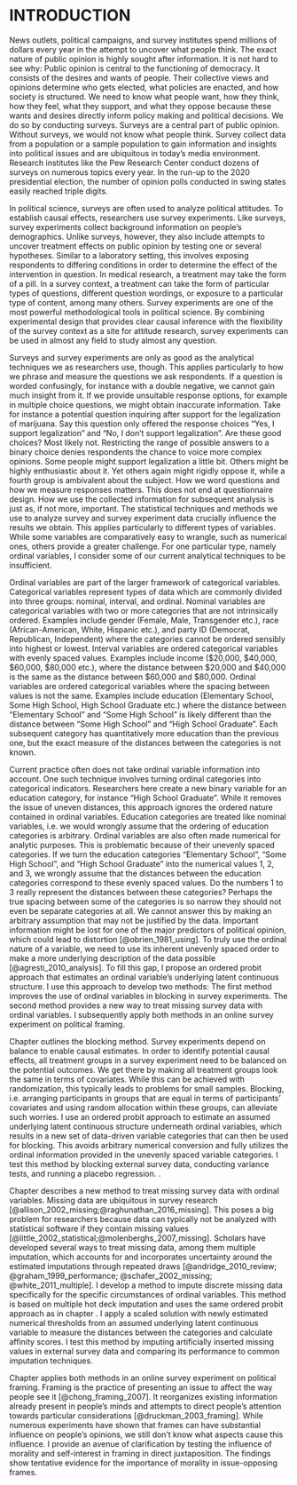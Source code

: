 # INTRODUCTION {#intro}

News outlets, political campaigns, and survey institutes spend millions of dollars every year in the attempt to uncover what people think. The exact nature of public opinion is highly sought after information. It is not hard to see why: Public opinion is central to the functioning of democracy. It consists of the desires and wants of people. Their collective views and opinions determine who gets elected, what policies are enacted, and how society is structured. We need to know what people want, how they think, how they feel, what they support, and what they oppose because these wants and desires directly inform policy making and political decisions. We do so by conducting surveys. Surveys are a central part of public opinion. Without surveys, we would not know what people think. Survey collect data from a population or a sample population to gain information and insights into political issues and are ubiquitous in today's media environment. Research institutes like the Pew Research Center conduct dozens of surveys on numerous topics every year. In the run-up to the 2020 presidential election, the number of opinion polls conducted in swing states easily reached triple digits.

In political science, surveys are often used to analyze political attitudes. To establish causal effects, researchers use survey experiments. Like surveys, survey experiments collect background information on people's demographics. Unlike surveys, however, they also include attempts to uncover treatment effects on public opinion by testing one or several hypotheses. Similar to a laboratory setting, this involves exposing respondents to differing conditions in order to determine the effect of the intervention in question. In medical research, a treatment may take the form of a pill. In a survey context, a treatment can take the form of particular types of questions, different question wordings, or exposure to a particular type of content, among many others. Survey experiments are one of the most powerful methodological tools in political science. By combining experimental design that provides clear causal inference with the flexibility of the survey context as a site for attitude research, survey experiments can be used in almost any field to study almost any question. 

Surveys and survey experiments are only as good as the analytical techniques we as researchers use, though. This applies particularly to how we phrase and measure the questions we ask respondents. If a question is worded confusingly, for instance with a double negative, we cannot gain much insight from it. If we provide unsuitable response options, for example in multiple choice questions, we might obtain inaccurate information. Take for instance a potential question inquiring after support for the legalization of marijuana. Say this question only offered the response choices "Yes, I support legalization" and "No, I don't support legalization". Are these good choices? Most likely not. Restricting the range of possible answers to a binary choice denies respondents the chance to voice more complex opinions. Some people might support legalization a little bit. Others might be highly enthusiastic about it. Yet others again might rigidly oppose it, while a fourth group is ambivalent about the subject. How we word questions and how we measure responses matters. This does not end at questionnaire design. How we use the collected information for subsequent analysis is just as, if not more, important. The statistical techniques and methods we use to analyze survey and survey experiment data crucially influence the results we obtain. This applies particularly to different types of variables. While some variables are comparatively easy to wrangle, such as numerical ones, others provide a greater challenge. For one particular type, namely ordinal variables, I consider some of our current analytical techniques to be insufficient.

Ordinal variables are part of the larger framework of categorical variables. Categorical variables represent types of data which are commonly divided into three groups: nominal, interval, and ordinal. Nominal variables are categorical variables with two or more categories that are not intrinsically ordered. Examples include gender (Female, Male, Transgender etc.), race (African-American, White, Hispanic etc.), and party ID (Democrat, Republican, Independent) where the categories cannot be ordered sensibly into highest or lowest. Interval variables are ordered categorical variables with evenly spaced values. Examples include income (\$20,000, \$40,000, \$60,000, \$80,000 etc.), where the distance between \$20,000 and \$40,000 is the same as the distance between \$60,000 and \$80,000. Ordinal variables are ordered categorical variables where the spacing between values is not the same. Examples include education (Elementary School, Some High School, High School Graduate etc.) where the distance between "Elementary School" and "Some High School" is likely different than the distance between "Some High School" and "High School Graduate". Each subsequent category has quantitatively more education than the previous one, but the exact measure of the distances between the categories is not known.  

Current practice often does not take ordinal variable information into account. One such technique involves turning ordinal categories into categorical indicators. Researchers here create a new binary variable for an education category, for instance "High School Graduate". While it removes the issue of uneven distances, this approach ignores the ordered nature contained in ordinal variables. Education categories are treated like nominal variables, i.e. we would wrongly assume that the ordering of education categories is arbitrary. Ordinal variables are also often made numerical for analytic purposes. This is problematic because of their unevenly spaced categories. If we turn the education categories "Elementary School", "Some High School", and "High School Graduate" into the numerical values 1, 2, and 3, we wrongly assume that the distances between the education categories correspond to these evenly spaced values. Do the numbers 1 to 3 really represent the distances between these categories? Perhaps the true spacing between some of the categories is so narrow they should not even be separate categories at all. We cannot answer this by making an arbitrary assumption that may not be justified by the data. Important information might be lost for one of the major predictors of political opinion, which could lead to distortion [@obrien_1981_using]. To truly use the ordinal nature of a variable, we need to use its inherent unevenly spaced order to make a more underlying description of the data possible [@agresti_2010_analysis]. To fill this gap, I propose an ordered probit approach that estimates an ordinal variable's underlying latent continuous structure. I use this approach to develop two methods: The first method improves the use of ordinal variables in blocking in survey experiments. The second method provides a new way to treat missing survey data with ordinal variables. I subsequently apply both methods in an online survey experiment on political framing.

Chapter \ref{ordblock} outlines the blocking method. Survey experiments depend on balance to enable causal estimates. In order to identify potential causal effects, all treatment groups in a survey experiment need to be balanced on the potential outcomes. We get there by making all treatment groups look the same in terms of covariates. While this can be achieved with randomization, this typically leads to problems for small samples. Blocking, i.e. arranging participants in groups that are equal in terms of participants' covariates and using random allocation within these groups, can alleviate such worries. I use an ordered probit approach to estimate an assumed underlying latent continuous structure underneath ordinal variables, which results in a new set of data-driven variable categories that can then be used for blocking. This avoids arbitrary numerical conversion and fully utilizes the ordinal information provided in the unevenly spaced variable categories. I test this method by blocking external survey data, conducting variance tests, and running a placebo regression. \textcolor{red}{Findings are overall positive, with most results supporting the notion that the re-estimation of ordinal variable categories with an ordered probit approach might matter}.

Chapter \ref{ordmiss} describes a new method to treat missing survey data with ordinal variables. Missing data are ubiquitous in survey research [@allison_2002_missing;@raghunathan_2016_missing]. This poses a big problem for researchers because data can typically not be analyzed with statistical software if they contain missing values [@little_2002_statistical;@molenberghs_2007_missing]. Scholars have developed several ways to treat missing data, among them multiple imputation, which accounts for and incorporates uncertainty around the estimated imputations through repeated draws [@andridge_2010_review; @graham_1999_performance; @schafer_2002_missing; @white_2011_multiple]. I develop a method to impute discrete missing data specifically for the specific circumstances of ordinal variables. This method is based on multiple hot deck imputation and uses the same ordered probit approach as in chapter \ref{ordblock}. I apply a scaled solution with newly estimated numerical thresholds from an assumed underlying latent continuous variable to measure the distances between the categories and calculate affinity scores. I test this method by imputing artificially inserted missing values in external survey data and comparing its performance to common imputation techniques. \textcolor{red}{The results show that the method performs worse than existing techniques overall, with exceptions in specific cases.}

Chapter \ref{framing} applies both methods in an online survey experiment on political framing. Framing is the practice of presenting an issue to affect the way people see it [@chong_framing_2007]. It reorganizes existing information already present in people's minds and attempts to direct people's attention towards particular considerations [@druckman_2003_framing]. While numerous experiments have shown that frames can have substantial influence on people's opinions, we still don't know what aspects cause this influence. I provide an avenue of clarification by testing the influence of morality and self-interest in framing in direct juxtaposition. The findings show tentative evidence for the importance of morality in issue-opposing frames.








